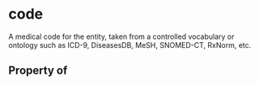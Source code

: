 # code

A medical code for the entity, taken from a controlled vocabulary or ontology such as ICD-9, DiseasesDB, MeSH, SNOMED-CT, RxNorm, etc.

## Property of




